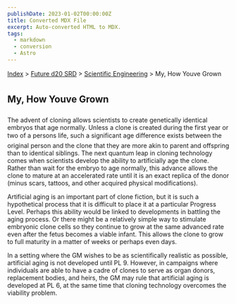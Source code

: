 ```yaml
---
publishDate: 2023-01-02T00:00:00Z
title: Converted MDX File
excerpt: Auto-converted HTML to MDX.
tags:
  - markdown
  - conversion
  - Astro
---
```


[Index](-index) > [Future d20 SRD](future-d20-srd-index) > [Scientific Engineering](future-d20-srd-scientific-engineering-index) > My, How Youve Grown

## My, How Youve Grown

The advent of cloning allows scientists to create genetically identical embryos that age normally. Unless a clone is created during the first year or two of a persons life, such a significant age difference exists between the original person and the clone that they are more akin to parent and offspring than to identical siblings. The next quantum leap in cloning technology comes when scientists develop the ability to artificially age the clone. Rather than wait for the embryo to age normally, this advance allows the clone to mature at an accelerated rate until it is an exact replica of the donor (minus scars, tattoos, and other acquired physical modifications).

Artificial aging is an important part of clone fiction, but it is such a hypothetical process that it is difficult to place it at a particular Progress Level. Perhaps this ability would be linked to developments in battling the aging process. Or there might be a relatively simple way to stimulate embryonic clone cells so they continue to grow at the same advanced rate even after the fetus becomes a viable infant. This allows the clone to grow to full maturity in a matter of weeks or perhaps even days.

In a setting where the GM wishes to be as scientifically realistic as possible, artificial aging is not developed until PL 9. However, in campaigns where individuals are able to have a cadre of clones to serve as organ donors, replacement bodies, and heirs, the GM may rule that artificial aging is developed at PL 6, at the same time that cloning technology overcomes the viability problem.
